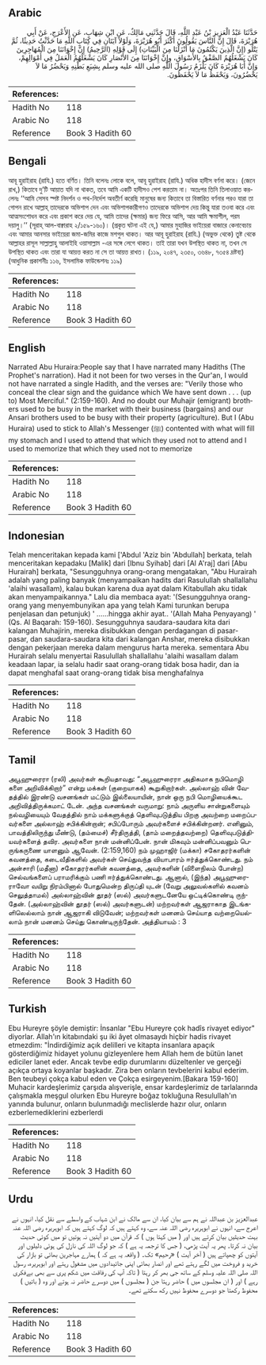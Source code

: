 ## Arabic


<div dir="rtl" lang="ar" style={{fontSize:'larger',backgroundColor:'#f8f9fa',padding:20}}>
حَدَّثَنَا عَبْدُ الْعَزِيزِ بْنُ عَبْدِ اللَّهِ، قَالَ حَدَّثَنِي مَالِكٌ، عَنِ ابْنِ شِهَابٍ، عَنِ الأَعْرَجِ، عَنْ أَبِي هُرَيْرَةَ، قَالَ إِنَّ النَّاسَ يَقُولُونَ أَكْثَرَ أَبُو هُرَيْرَةَ، وَلَوْلاَ آيَتَانِ فِي كِتَابِ اللَّهِ مَا حَدَّثْتُ حَدِيثًا، ثُمَّ يَتْلُو ‏(‏إِنَّ الَّذِينَ يَكْتُمُونَ مَا أَنْزَلْنَا مِنَ الْبَيِّنَاتِ‏)‏ إِلَى قَوْلِهِ ‏(‏الرَّحِيمُ‏)‏ إِنَّ إِخْوَانَنَا مِنَ الْمُهَاجِرِينَ كَانَ يَشْغَلُهُمُ الصَّفْقُ بِالأَسْوَاقِ، وِإِنَّ إِخْوَانَنَا مِنَ الأَنْصَارِ كَانَ يَشْغَلُهُمُ الْعَمَلُ فِي أَمْوَالِهِمْ، وَإِنَّ أَبَا هُرَيْرَةَ كَانَ يَلْزَمُ رَسُولَ اللَّهِ صلى الله عليه وسلم بِشِبَعِ بَطْنِهِ وَيَحْضُرُ مَا لاَ يَحْضُرُونَ، وَيَحْفَظُ مَا لاَ يَحْفَظُونَ‏.‏
</div>
<div style={{backgroundColor:'#f8f9fa',padding:20, marginBottom: 10}}><table> <thead> <tr> <th>References:</th> <th></th> </tr> </thead> <tbody><tr><td>Hadith No</td><td>118</td></tr><tr><td>Arabic No</td><td>118</td></tr><tr><td>Reference</td><td>Book 3 Hadith 60</td></tr></tbody></table></div>

## Bengali


<div dir="ltr" lang="bn" style={{fontSize:'larger',backgroundColor:'#f8f9fa',padding:20}}>
আবূ হুরাইরাহ (রাযি.) হতে বর্ণিত। তিনি বলেনঃ লোকে বলে, আবূ হুরাইরাহ (রাযি.) অধিক হাদীস বর্ণনা করে। (জেনে রাখ,) কিতাবে দু’টি আয়াত যদি না থাকত, তবে আমি একটি হাদীসও পেশ করতাম না। অতঃপর তিনি তিলাওয়াত করলেনঃ ‘‘আমি সেসব স্পষ্ট নিদর্শন ও পথ-নির্দেশ অবতীর্ণ করেছি মানুষের জন্য কিতাবে তা বিস্তারিত বর্ণনার পরও যারা তা গোপন রাখে আল্লাহ্ তাদেরকে অভিশাপ দেন এবং অভিশাপকারীগণও তাদেরকে অভিশাপ দেয় কিন্তু যারা তওবা করে এবং আত্মসংশোধন করে এবং প্রকাশ করে দেয় যে, আমি তাদের (ক্ষমার) জন্য ফিরে আসি, আর আমি ক্ষমাশীল, পরম দয়ালু।’’ (সূরাহ্ আল-বাক্বারাহ ২/১৫৯-১৬০)। (প্রকৃত ঘটনা এই যে,) আমার মুহাজির ভাইয়েরা বাজারে কেনাবেচায় এবং আমার আনসার ভাইয়েরা জমা-জমির কাজে মশগুল থাকত। আর আবূ হুরাইরাহ (রাযি.) (অভুক্ত থেকে) তুষ্ট থেকে আল্লাহর রাসূল সাল্লাল্লাহু আলাইহি ওয়াসাল্লাম -এর সঙ্গে লেগে থাকত। তাই তারা যখন উপস্থিত থাকত না, তখন সে উপস্থিত থাকত এবং তারা যা আয়ত্ত করত না সে তা আয়ত্ত রাখত। (১১৯, ২০৪৭, ২৩৫০, ৩৬৪৮, ৭৩৫৪ দ্রষ্টব্য) (আধুনিক প্রকাশনীঃ ১১৬, ইসলামিক ফাউন্ডেশনঃ ১১৯)
</div>
<div style={{backgroundColor:'#f8f9fa',padding:20, marginBottom: 10}}><table> <thead> <tr> <th>References:</th> <th></th> </tr> </thead> <tbody><tr><td>Hadith No</td><td>118</td></tr><tr><td>Arabic No</td><td>118</td></tr><tr><td>Reference</td><td>Book 3 Hadith 60</td></tr></tbody></table></div>

## English


<div dir="ltr" lang="en" style={{fontSize:'larger',backgroundColor:'#f8f9fa',padding:20}}>
Narrated Abu Huraira:People say that I have narrated many Hadiths (The Prophet's narration). Had it not been for two verses in the Qur'an, I would not have narrated a single Hadith, and the verses are: "Verily those who conceal the clear sign and the guidance which We have sent down . . . (up to) Most Merciful." (2:159-160). And no doubt our Muhajir (emigrant) brothers used to be busy in the market with their business (bargains) and our Ansari brothers used to be busy with their property (agriculture). But I (Abu Huraira) used to stick to Allah's Messenger (ﷺ) contented with what will fill my stomach and I used to attend that which they used not to attend and I used to memorize that which they used not to memorize
</div>
<div style={{backgroundColor:'#f8f9fa',padding:20, marginBottom: 10}}><table> <thead> <tr> <th>References:</th> <th></th> </tr> </thead> <tbody><tr><td>Hadith No</td><td>118</td></tr><tr><td>Arabic No</td><td>118</td></tr><tr><td>Reference</td><td>Book 3 Hadith 60</td></tr></tbody></table></div>

## Indonesian


<div dir="ltr" lang="id" style={{fontSize:'larger',backgroundColor:'#f8f9fa',padding:20}}>
Telah menceritakan kepada kami ['Abdul 'Aziz bin 'Abdullah] berkata, telah menceritakan kepadaku [Malik] dari [Ibnu Syihab] dari [Al A'raj] dari [Abu Hurairah] berkata, "Sesungguhnya orang-orang mengatakan, "Abu Hurairah adalah yang paling banyak (menyampaikan hadits dari Rasulullah shallallahu 'alaihi wasallam), kalau bukan karena dua ayat dalam Kitabullah aku tidak akan menyampaikannya." Lalu dia membaca ayat: '(Sesungguhnya orang-orang yang menyembunyikan apa yang telah Kami turunkan berupa penjelasan dan petunjuk) ' ……hingga akhir ayat.. '(Allah Maha Penyayang) ' (Qs. Al Baqarah: 159-160). Sesungguhnya saudara-saudara kita dari kalangan Muhajirin, mereka disibukkan dengan perdagangan di pasar-pasar, dan saudara-saudara kita dari kalangan Anshar, mereka disibukkan dengan pekerjaan mereka dalam mengurus harta mereka. sementara Abu Hurairah selalu menyertai Rasulullah shallallahu 'alaihi wasallam dalam keadaan lapar, ia selalu hadir saat orang-orang tidak bosa hadir, dan ia dapat menghafal saat orang-orang tidak bisa menghafalnya
</div>
<div style={{backgroundColor:'#f8f9fa',padding:20, marginBottom: 10}}><table> <thead> <tr> <th>References:</th> <th></th> </tr> </thead> <tbody><tr><td>Hadith No</td><td>118</td></tr><tr><td>Arabic No</td><td>118</td></tr><tr><td>Reference</td><td>Book 3 Hadith 60</td></tr></tbody></table></div>

## Tamil


<div dir="ltr" lang="ta" style={{fontSize:'larger',backgroundColor:'#f8f9fa',padding:20}}>
அபூஹுரைரா (ரலி) அவர்கள் கூறியதாவது: “அபூஹுரைரா அதிகமாக நபிமொழி களை அறிவிக்கிறார்” என்று மக்கள் (குறையாகக்) கூறுகிறார்கள். அல்லாஹ் வின் வேதத்தில் இரண்டு வசனங்கள் மட்டும் இல்லையாயின், நான் ஒரு நபி மொழியைக்கூட அறிவித்திருக்கமாட் டேன். அந்த வசனங்கள் வருமாறு: நாம் அருளிய சான்றுகளையும் நல்வழியையும் வேதத்தில் நாம் மக்களுக்குத் தெளிவுபடுத்திய பிறகு அவற்றை மறைப்பவர்களை அல்லாஹ் சபிக்கின்றான்; சபிப்போரும் அவர்களைச் சபிக்கின்றனர். எனினும், பாவத்திலிருந்து மீண்டு, (தம்மைச்) சீர்திருத்தி, (தாம் மறைத்தவற்றை) தெளிவுபடுத்தியவர்களைத் தவிர. அவர்களை நான் மன்னிப்பேன். நான் மிகவும் மன்னிப்பவனும் பெருங்கருணை யாளனும் ஆவேன். (2:159,160) நம் முஹாஜிர் (மக்கா) சகோதரர்களின் கவனத்தை, கடைவீதிகளில் அவர்கள் செய்துவந்த வியாபாரம் ஈர்த்துக்கொண்டது. நம் அன்சாரி (மதீனா) சகோதரர்களின் கவனத்தை, அவர்களின் (விளைநிலம் போன்ற) செல்வங்களைப் பராமரிக்கும் பணி ஈர்த்துக்கொண்டது. ஆனால், (இந்த) அபூஹுரைராவோ வயிறு நிரம்பினால் போதுமென்ற திருப்தி யுடன் (வேறு அலுவல்களில் கவனம் செலுத்தாமல்) அல்லாஹ்வின் தூதர் (ஸல்) அவர்களுடனேயே ஒட்டிக்கொண்டி ருந்தேன். (அல்லாஹ்வின் தூதர் (ஸல்) அவர்களுடன்) மற்றவர்கள் ஆஜராகாத இடங்களிலெல்லாம் நான் ஆஜராகி விடுவேன்; மற்றவர்கள் மனனம் செய்யாத வற்றையெல்லாம் நான் மனனம் செய்து கொண்டிருந்தேன். அத்தியாயம் : 3
</div>
<div style={{backgroundColor:'#f8f9fa',padding:20, marginBottom: 10}}><table> <thead> <tr> <th>References:</th> <th></th> </tr> </thead> <tbody><tr><td>Hadith No</td><td>118</td></tr><tr><td>Arabic No</td><td>118</td></tr><tr><td>Reference</td><td>Book 3 Hadith 60</td></tr></tbody></table></div>

## Turkish


<div dir="ltr" lang="tr" style={{fontSize:'larger',backgroundColor:'#f8f9fa',padding:20}}>
Ebu Hureyre şöyle demiştir: İnsanlar "Ebu Hureyre çok hadîs rivayet ediyor" diyorlar. Allah'ın kitabındaki şu iki âyet olmasaydı hiçbir hadis rivayet etmezdim: "İndirdiğimiz açık delilleri ve kitapta insanlara apaçık gösterdiğimiz hidayet yolunu gizleyenlere hem Allah hem de bütün lanet ediciler lanet eder. Ancak tevbe edip durumlarını düzeltenler ve gerçeği açıkça ortaya koyanlar başkadır. Zira ben onların tevbelerini kabul ederim. Ben teubeyi çokça kabul eden ve Çokça esirgeyenim.[Bakara 159-160] Muhacir kardeşlerimiz çarşıda alışverişle, ensar kardeşlerimiz de tarlalarında çalışmakla meşgul olurken Ebu Hureyre boğaz tokluğuna Resulullah'ın yanında bulunur, onların bulunmadığı meclislerde hazır olur, onların ezberlemediklerini ezberlerdi
</div>
<div style={{backgroundColor:'#f8f9fa',padding:20, marginBottom: 10}}><table> <thead> <tr> <th>References:</th> <th></th> </tr> </thead> <tbody><tr><td>Hadith No</td><td>118</td></tr><tr><td>Arabic No</td><td>118</td></tr><tr><td>Reference</td><td>Book 3 Hadith 60</td></tr></tbody></table></div>

## Urdu


<div dir="rtl" lang="ur" style={{fontSize:'larger',backgroundColor:'#f8f9fa',padding:20}}>
عبدالعزیز بن عبداللہ نے ہم سے بیان کیا، ان سے مالک نے ابن شہاب کے واسطے سے نقل کیا، انہوں نے اعرج سے، انہوں نے ابوہریرہ رضی اللہ عنہ سے، وہ کہتے ہیں کہ لوگ کہتے ہیں کہ ابوہریرہ رضی اللہ عنہ بہت حدیثیں بیان کرتے ہیں اور ( میں کہتا ہوں ) کہ قرآن میں دو آیتیں نہ ہوتیں تو میں کوئی حدیث بیان نہ کرتا۔ پھر یہ آیت پڑھی، ( جس کا ترجمہ یہ ہے ) کہ جو لوگ اللہ کی نازل کی ہوئی دلیلوں اور آیتوں کو چھپاتے ہیں ( آخر آیت ) «رحيم‏» تک۔ ( واقعہ یہ ہے کہ ) ہمارے مہاجرین بھائی تو بازار کی خرید و فروخت میں لگے رہتے تھے اور انصار بھائی اپنی جائیدادوں میں مشغول رہتے اور ابوہریرہ، رسول اللہ صلی اللہ علیہ وسلم کے ساتھ جی بھر کر رہتا ( تاکہ آپ کی رفاقت میں شکم پری سے بھی بےفکری رہے ) اور ( ان مجلسوں میں ) حاضر رہتا جن ( مجلسوں ) میں دوسرے حاضر نہ ہوتے اور وہ ( باتیں ) محفوظ رکھتا جو دوسرے محفوظ نہیں رکھ سکتے تھے۔
</div>
<div style={{backgroundColor:'#f8f9fa',padding:20, marginBottom: 10}}><table> <thead> <tr> <th>References:</th> <th></th> </tr> </thead> <tbody><tr><td>Hadith No</td><td>118</td></tr><tr><td>Arabic No</td><td>118</td></tr><tr><td>Reference</td><td>Book 3 Hadith 60</td></tr></tbody></table></div>